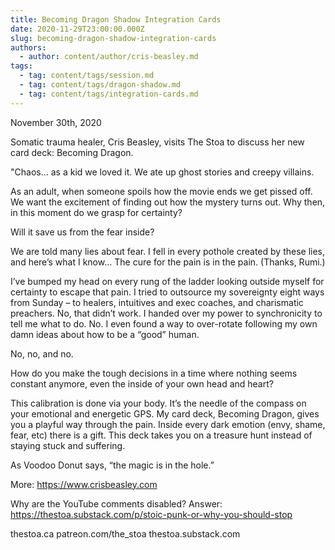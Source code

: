 ```yaml
---
title: Becoming Dragon Shadow Integration Cards
date: 2020-11-29T23:00:00.000Z
slug: becoming-dragon-shadow-integration-cards
authors:
  - author: content/author/cris-beasley.md
tags:
  - tag: content/tags/session.md
  - tag: content/tags/dragon-shadow.md
  - tag: content/tags/integration-cards.md
---
```


November 30th, 2020

Somatic trauma healer, Cris Beasley, visits The Stoa to discuss her new card deck: Becoming Dragon.

"Chaos... as a kid we loved it. We ate up ghost stories and creepy villains.

As an adult, when someone spoils how the movie ends we get pissed off. We want the excitement of finding out how the mystery turns out. Why then, in this moment do we grasp for certainty?

Will it save us from the fear inside?

We are told many lies about fear. I fell in every pothole created by these lies, and here’s what I know... The cure for the pain is in the pain. (Thanks, Rumi.)

I’ve bumped my head on every rung of the ladder looking outside myself for certainty to escape that pain. I tried to outsource my sovereignty eight ways from Sunday – to healers, intuitives and exec coaches, and charismatic preachers. No, that didn’t work. I handed over my power to synchronicity to tell me what to do. No. I even found a way to over-rotate following my own damn ideas about how to be a “good” human.

No, no, and no.

How do you make the tough decisions in a time where nothing seems constant anymore, even the inside of your own head and heart?

This calibration is done via your body. It’s the needle of the compass on your emotional and energetic GPS. My card deck, Becoming Dragon, gives you a playful way through the pain. Inside every dark emotion (envy, shame, fear, etc) there is a gift. This deck takes you on a treasure hunt instead of staying stuck and suffering.

As Voodoo Donut says, “the magic is in the hole.”

More: https://www.crisbeasley.com

Why are the YouTube comments disabled? Answer: https://thestoa.substack.com/p/stoic-punk-or-why-you-should-stop

thestoa.ca
patreon.com/the_stoa
thestoa.substack.com
